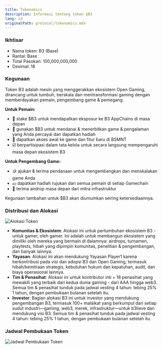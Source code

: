 ```yaml
---
title: Tokenomics
description: Informasi tentang token $B3
lang: id
originalPath: protocol/tokenomics.mdx
---
```

### **Ikhtisar**

- Nama token: B3 (Base)
- Rantai: Base
- Total Pasokan: 100,000,000,000
- Desimal: 18

### Kegunaan

Token B3 adalah mesin yang menggerakkan ekosistem Open Gaming, dirancang untuk tumbuh, berskala dan mentransformasi gaming dengan memberdayakan pemain, pengembang game & pemegang.

**Untuk Pemain:**

- 🥩 stake \$B3 untuk mendapatkan eksposur ke B3 AppChains di masa depan
- 🥇 gunakan \$B3 untuk mendanai & menerbitkan game & pengalaman yang Anda percayai dan dapatkan hadiah
- 🎯 dapatkan akses awal ke game dan fitur baru di BSMNT
- ☑️ berpartisipasi dalam tata kelola untuk secara langsung mempengaruhi masa depan ekosistem B3

**Untuk Pengembang Game:**

- 🪙 ajukan & terima pendanaan untuk mengembangkan dan menskalakan game Anda
- 💴 dapatkan hadiah rujukan dari semua pemain di setiap Gamechain
- 🚁 terima airdrop masa depan dari mitra infrastruktur

Kegunaan tambahan untuk \$B3 akan diumumkan seiring ketersediaannya.

### Distribusi dan Alokasi

<img
  src="/images/token-allocation.avif"
  alt="Alokasi Token"
  className="rounded-xl"
/>

- **Komunitas & Ekosistem**: Alokasi ini untuk pertumbuhan ekosistem B3 - untuk gamer, oleh gamer. Ini adalah untuk membangun ekosistem yang dimiliki oleh mereka yang bermain di dalamnya: airdrops, turnamen, playtests, hibah yang dipimpin komunitas, penelitian & pengembangan, dan banyak lainnya.
- **Yayasan**: Alokasi ini akan mendukung Yayasan Player1 karena berkontribusi pada visi dan adopsi B3 dan Open Gaming, termasuk hibah/kemitraan strategis, kebutuhan hukum dan kepatuhan, audit, dan biaya operasional lainnya.
- **Tim & Penasihat**: Alokasi ini untuk kontributor inti + 18 penasihat yang mewakili yang terbaik dari kedua dunia gaming - dari AAA hingga web3. Semua tim & penasihat tunduk pada jadwal vesting 4 tahun: tebing 25% 1 tahun, dengan pembukaan bulanan setelah itu.
- **Investor**: Bagian alokasi B3 ini untuk investor yang mendukung pengembangan B3, termasuk 100+ malaikat yang berkumpul dari setiap sudut industri—gaming, web3, merek, infrastruktur—untuk b3lieve dan mendukung visi B3. Semua tim & penasihat tunduk pada jadwal vesting 4 tahun: tebing 25% 1 tahun, dengan pembukaan bulanan setelah itu.

### Jadwal Pembukaan Token

<img
  src="/images/token-unlock-schedule.avif"
  alt="Jadwal Pembukaan Token"
  className="rounded-xl"
/>
